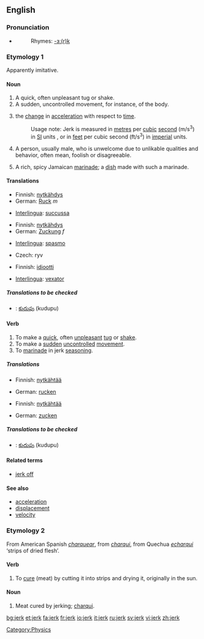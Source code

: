 ==English==
===Pronunciation===
*{{IPA|/ʤɜ:k/}}
*:Rhymes: [[Rhymes:English:-ɜː(r)k|-ɜː(r)k]]

===Etymology 1===
Apparently imitative.

====Noun====
{{en-noun}}

# A quick, often unpleasant tug or shake.
# A sudden, uncontrolled movement, for instance, of the body.
# {{physics}} the [[change]] in [[acceleration]] with respect to [[time]]. 
#: Usage note: Jerk is measured in [[metre]]s per [[cubic]] [[second]] (m/s<sup>3</sup>) in [[SI]] units , or in [[feet]] per cubic second (ft/s<sup>3</sup>) in [[imperial]] units.
# {{slang}} A person, usually male, who is unwelcome due to unlikable qualities and behavior, often mean, foolish or disagreeable.
# A rich, spicy Jamaican [[marinade]]; a [[dish]] made with such a marinade.

====Translations====
{{trans-top|A quick, often unpleasant tug or shake}}
*Finnish: [[nytkähdys]]
*German: [[Ruck]] ''m''
{{trans-mid}}
*[[Interlingua]]: [[succussa]]
{{trans-bottom}}

{{trans-top|A sudden, uncontrolled movement, for instance, of the body}}
*Finnish: [[nytkähdys]]
*German: [[Zuckung]] ''f''
{{trans-mid}}
*[[Interlingua]]: [[spasmo]]
{{trans-bottom}}

{{trans-top|the change in acceleration with respect to time}}
*Czech: ryv
{{trans-mid}}
{{trans-bottom}}

{{trans-top|A person, usually male, who is unwelcome due to unlikable qualities and behavior}}
*Finnish: [[idiootti]]
{{trans-mid}}
*[[Interlingua]]: [[vexator]]
{{trans-bottom}}

{{trans-top|A rich, spicy Jamaican marinade; a dish made with such a marinade}}
{{trans-mid}}
{{trans-bottom}}

=====Translations to be checked=====
{{checktrans}}
{{top}}
*{{ttbc|Telugu}}: [[కుదుపు]] (kudupu)
{{mid}}
{{bottom}}

====Verb====
{{en-verb}}

# To make a [[quick]], often [[unpleasant]] [[tug]] or [[shake]].
# To make a [[sudden]] [[uncontrolled]] [[movement]].
# To [[marinade]] in jerk [[seasoning]].

=====Translations=====
{{trans-top|To make a quick, often unpleasant tug or shake}}
*Finnish: [[nytkähtää]]
{{trans-mid}}
*German: [[rucken]]
{{trans-bottom}}

{{trans-top|To make a sudden uncontrolled movement}}
*Finnish: [[nytkähtää]]
{{trans-mid}}
*German: [[zucken]]
{{trans-bottom}}

{{trans-top|To marinade in jerk seasoning}}
{{trans-mid}}
{{trans-bottom}}

=====Translations to be checked=====
{{checktrans}}
{{top}}
*{{ttbc|Telugu}}: [[కుదుపు]] (kudupu)
{{mid}}
{{bottom}}

====Related terms====
* [[jerk off]]

====See also====
* [[acceleration]]
* [[displacement]]
* [[velocity]]

===Etymology 2===
From American Spanish ''[[charquear]]'', from ''[[charqui]]'', from Quechua ''[[echarqui]]'' ‘strips of dried flesh’.

====Verb====
{{en-verb}}

# To [[cure]] (meat) by cutting it into strips and drying it, originally in the sun.

====Noun====
{{en-noun|-}}

# Meat cured by jerking; [[charqui]].

[[Category:Physics]]

[[bg:jerk]]
[[et:jerk]]
[[fa:jerk]]
[[fr:jerk]]
[[io:jerk]]
[[it:jerk]]
[[ru:jerk]]
[[sv:jerk]]
[[vi:jerk]]
[[zh:jerk]]